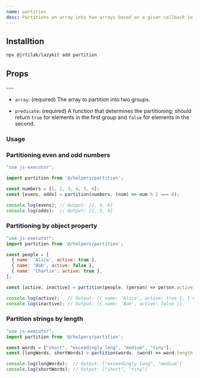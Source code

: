 ```yaml
---
name: partition
desc: Partitions an array into two arrays based on a given callback ie predicate.
---
```



<CodePreview methodName="partition"/>

## Installtion

```bash
npx @jrtilak/lazykit add partition
```

## Props
<PropsTable methodName="partition"/>
---

- `array`: (required) The array to partition into two groups.
  
- `predicate`: (required) A function that determines the partitioning; should return `true` for elements in the first group and `false` for elements in the second.

### Usage

### Partitioning even and odd numbers
```javascript
"use js-executor";

import partition from '@/helpers/partition';

const numbers = [1, 2, 3, 4, 5, 6];
const [evens, odds] = partition(numbers, (num) => num % 2 === 0);

console.log(evens); // Output: [2, 4, 6]
console.log(odds);  // Output: [1, 3, 5]
```
### Partitioning by object property
```javascript
"use js-executor";
import partition from '@/helpers/partition';

const people = [
  { name: 'Alice', active: true },
  { name: 'Bob', active: false },
  { name: 'Charlie', active: true },
];

const [active, inactive] = partition(people, (person) => person.active);

console.log(active);   // Output: [{ name: 'Alice', active: true }, { name: 'Charlie', active: true }]
console.log(inactive); // Output: [{ name: 'Bob', active: false }]
```
### Partition strings by length
```javascript
"use js-executor";
import partition from '@/helpers/partition';

const words = ["short", "exceedingly long", "medium", "tiny"];
const [longWords, shortWords] = partition(words, (word) => word.length > 5);

console.log(longWords);  // Output: ["exceedingly long", "medium"]
console.log(shortWords); // Output: ["short", "tiny"]
```
